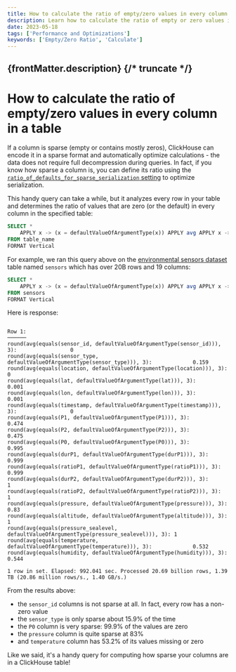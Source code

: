 ```yaml
---
title: How to calculate the ratio of empty/zero values in every column in a table
description: Learn how to calculate the ratio of empty or zero values in every column of a ClickHouse table to optimize sparse column serialization.
date: 2023-05-18
tags: ['Performance and Optimizations']
keywords: ['Empty/Zero Ratio', 'Calculate']
---
```


{frontMatter.description}
{/* truncate */}
---

# How to calculate the ratio of empty/zero values in every column in a table

If a column is sparse (empty or contains mostly zeros), ClickHouse can encode it in a sparse format and automatically optimize calculations - the data does not require full decompression during queries. In fact, if you know how sparse a column is, you can define its ratio using the [`ratio_of_defaults_for_sparse_serialization` setting](https://clickhouse.com/docs/en/operations/settings/merge-tree-settings#ratio_of_defaults_for_sparse_serialization) to optimize serialization.

This handy query can take a while, but it analyzes every row in your table and determines the ratio of values that are zero (or the default) in every column in the specified table:

```sql
SELECT *
    APPLY x -> (x = defaultValueOfArgumentType(x)) APPLY avg APPLY x -> round(x, 3)
FROM table_name
FORMAT Vertical
```

For example, we ran this query above on the [environmental sensors dataset](https://clickhouse.com/docs/en/getting-started/example-datasets/environmental-sensors) table named `sensors` which has over 20B rows and 19 columns:

```sql
SELECT *
    APPLY x -> (x = defaultValueOfArgumentType(x)) APPLY avg APPLY x -> round(x, 3)
FROM sensors
FORMAT Vertical
```

Here is response:

```response

Row 1:
──────
round(avg(equals(sensor_id, defaultValueOfArgumentType(sensor_id))), 3):                 0
round(avg(equals(sensor_type, defaultValueOfArgumentType(sensor_type))), 3):             0.159
round(avg(equals(location, defaultValueOfArgumentType(location))), 3):                   0
round(avg(equals(lat, defaultValueOfArgumentType(lat))), 3):                             0.001
round(avg(equals(lon, defaultValueOfArgumentType(lon))), 3):                             0.001
round(avg(equals(timestamp, defaultValueOfArgumentType(timestamp))), 3):                 0
round(avg(equals(P1, defaultValueOfArgumentType(P1))), 3):                               0.474
round(avg(equals(P2, defaultValueOfArgumentType(P2))), 3):                               0.475
round(avg(equals(P0, defaultValueOfArgumentType(P0))), 3):                               0.995
round(avg(equals(durP1, defaultValueOfArgumentType(durP1))), 3):                         0.999
round(avg(equals(ratioP1, defaultValueOfArgumentType(ratioP1))), 3):                     0.999
round(avg(equals(durP2, defaultValueOfArgumentType(durP2))), 3):                         1
round(avg(equals(ratioP2, defaultValueOfArgumentType(ratioP2))), 3):                     1
round(avg(equals(pressure, defaultValueOfArgumentType(pressure))), 3):                   0.83
round(avg(equals(altitude, defaultValueOfArgumentType(altitude))), 3):                   1
round(avg(equals(pressure_sealevel, defaultValueOfArgumentType(pressure_sealevel))), 3): 1
round(avg(equals(temperature, defaultValueOfArgumentType(temperature))), 3):             0.532
round(avg(equals(humidity, defaultValueOfArgumentType(humidity))), 3):                   0.544

1 row in set. Elapsed: 992.041 sec. Processed 20.69 billion rows, 1.39 TB (20.86 million rows/s., 1.40 GB/s.)
```

From the results above:

- the `sensor_id` columns is not sparse at all. In fact, every row has a non-zero value
- the `sensor_type` is only sparse about 15.9% of the time
- the `P0` column is very sparse: 99.9% of the values are zero
- the `pressure` column is quite sparse at 83%
- and `temperature` column has 53.2% of its values missing or zero

Like we said, it's a handy query for computing how sparse your columns are in a ClickHouse table!